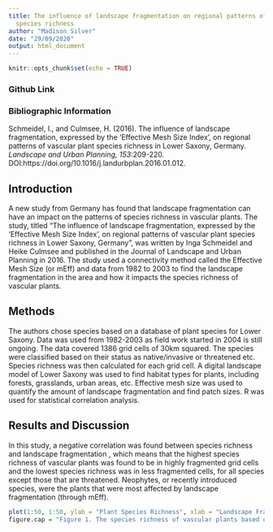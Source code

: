 ```yaml
---
title: The influence of landscape fragmentation on regional patterns of vascular plant
  species richness
author: "Madison Silver"
date: "29/09/2020"
output: html_document
---
```


```r
knitr::opts_chunk$set(echo = TRUE)
```

### Github Link



### Bibliographic Information

Schmeidel, I., and Culmsee, H. (2016). The influence of landscape fragmentation, expressed by the ‘Effective
Mesh Size Index’, on regional patterns of vascular plant species
richness in Lower Saxony, Germany. *Landscape and Urban Planning, 153*:209-220. DOI:https://doi.org/10.1016/j.landurbplan.2016.01.012. 

## Introduction

A new study from Germany has found that landscape fragmentation can have an impact on the patterns of species richness in vascular plants. The study, titled "The influence of landscape fragmentation, expressed by the ‘Effective
Mesh Size Index’, on regional patterns of vascular plant species
richness in Lower Saxony, Germany", was written by Inga Schmeidel and Heike Culmsee and published in the Journal of Landscape and Urban Planning in 2016. The study used a connectivity method called the Effective Mesh Size (or mEff) and data from 1982 to 2003 to find the landscape fragmentation in the area and how it impacts the species richness of vascular plants.

## Methods

The authors chose species based on a database of plant species for Lower Saxony. Data was used from 1982-2003 as field work started in 2004 is still ongoing. The data covered 1386 grid cells of 30km squared. The species were classified based on their status as native/invasive or threatened etc. Species richness was then calculated for each grid cell. A digital landscape model of Lower Saxony was used to find habitat types for plants, including forests, grasslands, urban areas, etc. Effective mesh size was used to quantify the amount of landscape fragmentation and find patch sizes. R was used for statistical correlation analysis.

## Results and Discussion

In this study, a negative correlation was found between species richness and landscape fragmentation , which means that the highest species richness of vascular plants was found to be in highly fragmented grid cells and the lowest species richness was in less fragmented cells, for all species except those that are threatened. Neophytes, or recently introduced species, were the plants that were most affected by landscape fragmentation (through mEff). 

```r
plot(1:50, 1:50, ylab = "Plant Species Richness", xlab = "Landscape Fragmentation")
figure.cap = "Figure 1. The species richness of vascular plants based on the fragmentation of the landscape."
```

